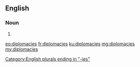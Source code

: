 ==English==

===Noun===
{{head|en|plural}}

# {{plural of|diplomacy|lang=en}}

[[Category:English plurals ending in "-ies"]]

[[eo:diplomacies]]
[[fr:diplomacies]]
[[ku:diplomacies]]
[[mg:diplomacies]]
[[my:diplomacies]]